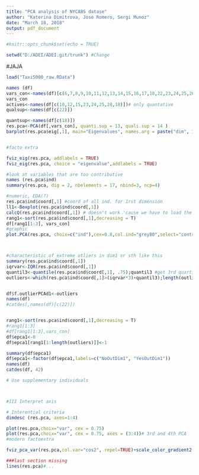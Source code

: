 ---
title: "PCA analysis of NYCABS datase"
author: "Katerina Dimitrova, Jose Romero, Sergi Munoz"
date: "March 18, 2018"
output: pdf_document
---

```{r,include=FALSE}
#knitr::opts_chunk$set(echo = TRUE)

```
```{r,include=FALSE}
setwd("D:/ADEI/ADEI.git/trunk") #Change 


```

#JAJA
```{r}
load("Taxi5000_raw.RData")

names (df)
vars_con<-names(df)[c(6,7,8,9,10,11,12,13,14,15,16,17,18,22,23,24,25,26)] 
vars_con
actives<-names(df[c(10,12,15,23,24,25,28,18)])# only quantative
qualsup<-names(df[c(22)])

quantsup<-names(df[c(18)])
res.pca<-PCA(df[,vars_con], quanti.sup = 13, quali.sup = 14 )
barplot(res.pca$eig[,1], main="Eigenvalues", names.arg = paste("dim", 1:nrow(res.pca$eig)))


#facto extra

fviz_eig(res.pca, addlabels = TRUE)
fviz_eig(res.pca, choice = "eigenvalue",addlabels = TRUE)

#look at variables that are too contributive
names (res.pca$ind)
summary(res.pca, dig = 2, nbelements = 17, nbind=3, ncp=4)

#numeric, EDA(?)
res.pca$ind$coord[,1] #coord of all ind. for 1rst dimension
ll1<-Boxplot(res.pca$ind$coord[,1])
calcQ(res.pca$ind$coord[,1]) # doesn't work 'cause we have to load the function
rang1<-sort(res.pca$ind$coord[,1],decreasing = T)
df[rang1[1:3], vars_con]
#graphic
plot.PCA(res.pca, choix=c("ind"),cex=0.8,col.ind="grey80",select="contrib15",axes=c(1,2))



#characteristic of extreme otliers in dim1 or sth like this
summary(res.pca$ind$coord[,1])
iqrvar<-IQR(res.pca$ind$coord[,1])
quantil3<-quantile(res.pca$ind$coord[,1], .75);quantil3 #get 3rd quartile
outliers<-which(res.pca$ind$coord[,1]>(iqrvar*3)+quantil3);length(outliers)


df$f.outlierPCAd1<-outliers
names(df)
#catdes(,names(df)[c(22)])


rang1<-sort(res.pca$ind$coord[,1],decreasing = T)
#rang1[1:3]
#df[rang1[1:3],vars_con]
df$epca1<-0
df$epca1[rang1[1:length(outliers)]]<-1

summary(df$epca1)
df$epca1<-factor(df$epca1,labels=c("NoOutDim1", "YesOutDim1"))
names(df)
catdes(df, 42)

# Use supplementary individuals



#III Interpret axis

# Interential criteria
dimdesc (res.pca, axes=1:4)

plot(res.pca,choix="var", cex = 0.75)
plot(res.pca,choix="var", cex = 0.75, axes = (3:4))# 3rd and 4th PCA
#modern factoextra

fviz_pca_var(res.pca,col.var="cos2", repel=TRUE)+scale_color_gradient2(low="green", mid="blue", high="red",midpoint=0.5)+theme_bw() #Almost

###last section missing
lines(res.pca)#...


```



